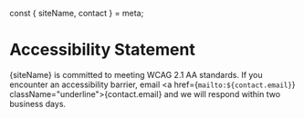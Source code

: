 const { siteName, contact } = meta;

# Accessibility Statement

{siteName} is committed to meeting WCAG 2.1 AA standards. If you encounter an accessibility barrier, email <a href={`mailto:${contact.email}`} className="underline">{contact.email}</a> and we will respond within two business days.
